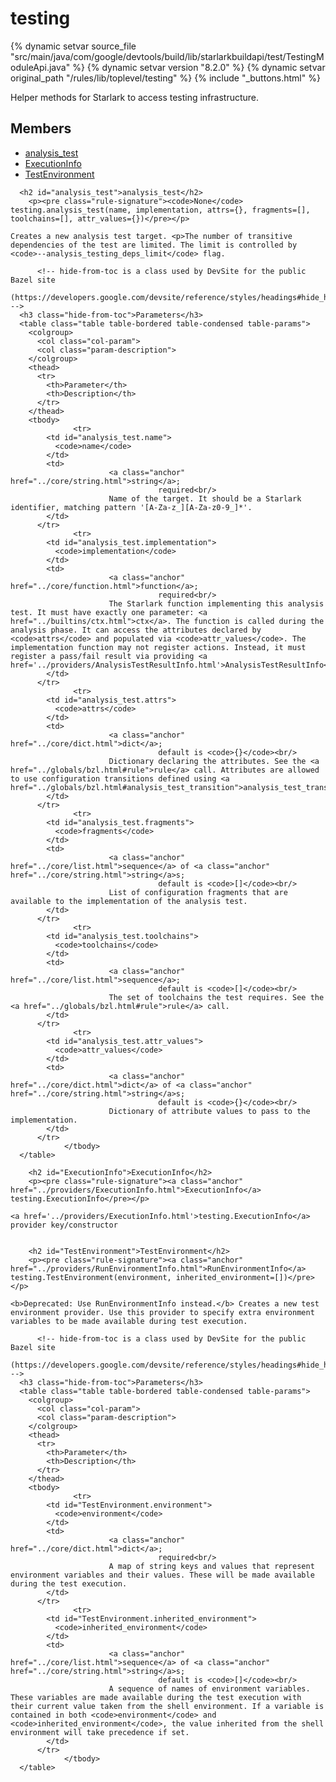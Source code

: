 <html devsite>
<head>
  <meta name="project_path" value="/_project.yaml">
  <meta name="book_path" value="/versions/8.2.0/_book.yaml">
</head>
<body>

<h1 class="page-title" id="modules.testing">testing</h1>

{% dynamic setvar source_file "src/main/java/com/google/devtools/build/lib/starlarkbuildapi/test/TestingModuleApi.java" %}
{% dynamic setvar version "8.2.0" %}
{% dynamic setvar original_path "/rules/lib/toplevel/testing" %}
{% include "_buttons.html" %}
<!-- {% raw %} -->

Helper methods for Starlark to access testing infrastructure.

<h2>Members</h2>
<ul>
    <li>
    <a href="#analysis_test">analysis_test</a>
  </li>
      <li>
    <a href="#ExecutionInfo">ExecutionInfo</a>
  </li>
      <li>
    <a href="#TestEnvironment">TestEnvironment</a>
  </li>
  </ul>

      <h2 id="analysis_test">analysis_test</h2>
        <p><pre class="rule-signature"><code>None</code> testing.analysis_test(name, implementation, attrs={}, fragments=[], toolchains=[], attr_values={})</pre></p>

    Creates a new analysis test target. <p>The number of transitive dependencies of the test are limited. The limit is controlled by <code>--analysis_testing_deps_limit</code> flag.

          <!-- hide-from-toc is a class used by DevSite for the public Bazel site
      (https://developers.google.com/devsite/reference/styles/headings#hide_headings_from_the_toc) -->
      <h3 class="hide-from-toc">Parameters</h3>
      <table class="table table-bordered table-condensed table-params">
        <colgroup>
          <col class="col-param">
          <col class="param-description">
        </colgroup>
        <thead>
          <tr>
            <th>Parameter</th>
            <th>Description</th>
          </tr>
        </thead>
        <tbody>
                  <tr>
            <td id="analysis_test.name">
              <code>name</code>
            </td>
            <td>
                          <a class="anchor" href="../core/string.html">string</a>;
                                     required<br/>
                          Name of the target. It should be a Starlark identifier, matching pattern '[A-Za-z_][A-Za-z0-9_]*'.
            </td>
          </tr>
                  <tr>
            <td id="analysis_test.implementation">
              <code>implementation</code>
            </td>
            <td>
                          <a class="anchor" href="../core/function.html">function</a>;
                                     required<br/>
                          The Starlark function implementing this analysis test. It must have exactly one parameter: <a href="../builtins/ctx.html">ctx</a>. The function is called during the analysis phase. It can access the attributes declared by <code>attrs</code> and populated via <code>attr_values</code>. The implementation function may not register actions. Instead, it must register a pass/fail result via providing <a href='../providers/AnalysisTestResultInfo.html'>AnalysisTestResultInfo</a>.
            </td>
          </tr>
                  <tr>
            <td id="analysis_test.attrs">
              <code>attrs</code>
            </td>
            <td>
                          <a class="anchor" href="../core/dict.html">dict</a>;
                                     default is <code>{}</code><br/>
                          Dictionary declaring the attributes. See the <a href="../globals/bzl.html#rule">rule</a> call. Attributes are allowed to use configuration transitions defined using <a  href="../globals/bzl.html#analysis_test_transition">analysis_test_transition</a>.
            </td>
          </tr>
                  <tr>
            <td id="analysis_test.fragments">
              <code>fragments</code>
            </td>
            <td>
                          <a class="anchor" href="../core/list.html">sequence</a> of <a class="anchor" href="../core/string.html">string</a>s;
                                     default is <code>[]</code><br/>
                          List of configuration fragments that are available to the implementation of the analysis test.
            </td>
          </tr>
                  <tr>
            <td id="analysis_test.toolchains">
              <code>toolchains</code>
            </td>
            <td>
                          <a class="anchor" href="../core/list.html">sequence</a>;
                                     default is <code>[]</code><br/>
                          The set of toolchains the test requires. See the <a href="../globals/bzl.html#rule">rule</a> call.
            </td>
          </tr>
                  <tr>
            <td id="analysis_test.attr_values">
              <code>attr_values</code>
            </td>
            <td>
                          <a class="anchor" href="../core/dict.html">dict</a> of <a class="anchor" href="../core/string.html">string</a>s;
                                     default is <code>{}</code><br/>
                          Dictionary of attribute values to pass to the implementation.
            </td>
          </tr>
                </tbody>
      </table>

        <h2 id="ExecutionInfo">ExecutionInfo</h2>
        <p><pre class="rule-signature"><a class="anchor" href="../providers/ExecutionInfo.html">ExecutionInfo</a> testing.ExecutionInfo</pre></p>

    <a href='../providers/ExecutionInfo.html'>testing.ExecutionInfo</a> provider key/constructor


        <h2 id="TestEnvironment">TestEnvironment</h2>
        <p><pre class="rule-signature"><a class="anchor" href="../providers/RunEnvironmentInfo.html">RunEnvironmentInfo</a> testing.TestEnvironment(environment, inherited_environment=[])</pre></p>

    <b>Deprecated: Use RunEnvironmentInfo instead.</b> Creates a new test environment provider. Use this provider to specify extra environment variables to be made available during test execution.

          <!-- hide-from-toc is a class used by DevSite for the public Bazel site
      (https://developers.google.com/devsite/reference/styles/headings#hide_headings_from_the_toc) -->
      <h3 class="hide-from-toc">Parameters</h3>
      <table class="table table-bordered table-condensed table-params">
        <colgroup>
          <col class="col-param">
          <col class="param-description">
        </colgroup>
        <thead>
          <tr>
            <th>Parameter</th>
            <th>Description</th>
          </tr>
        </thead>
        <tbody>
                  <tr>
            <td id="TestEnvironment.environment">
              <code>environment</code>
            </td>
            <td>
                          <a class="anchor" href="../core/dict.html">dict</a>;
                                     required<br/>
                          A map of string keys and values that represent environment variables and their values. These will be made available during the test execution.
            </td>
          </tr>
                  <tr>
            <td id="TestEnvironment.inherited_environment">
              <code>inherited_environment</code>
            </td>
            <td>
                          <a class="anchor" href="../core/list.html">sequence</a> of <a class="anchor" href="../core/string.html">string</a>s;
                                     default is <code>[]</code><br/>
                          A sequence of names of environment variables. These variables are made available during the test execution with their current value taken from the shell environment. If a variable is contained in both <code>environment</code> and <code>inherited_environment</code>, the value inherited from the shell environment will take precedence if set.
            </td>
          </tr>
                </tbody>
      </table>


</body>
</html>

<!-- {% endraw %} -->
